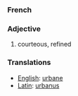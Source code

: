 ===French===

===Adjective===

#courteous, refined

===Translations===
*[[English]]: [[urbane]]
*[[Latin]]: [[urbanus]]